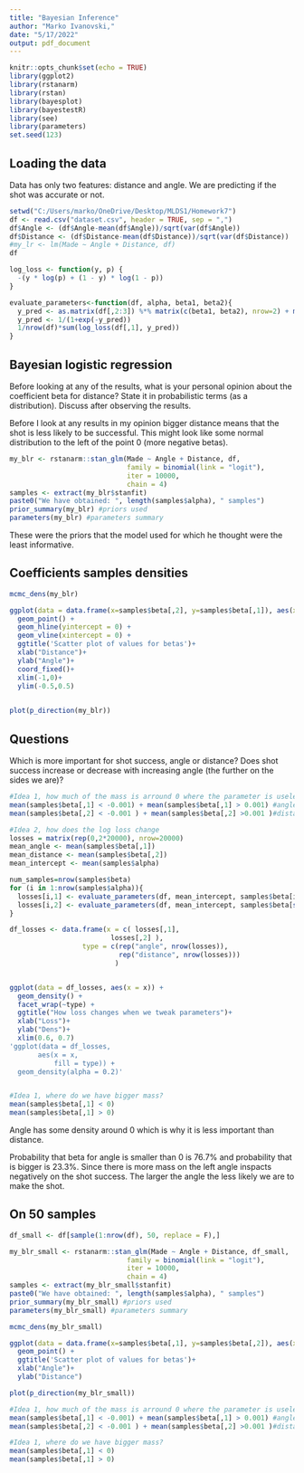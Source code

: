 ```yaml
---
title: "Bayesian Inference"
author: "Marko Ivanovski,"
date: "5/17/2022"
output: pdf_document
---
```


```r
knitr::opts_chunk$set(echo = TRUE)
library(ggplot2)
library(rstanarm)
library(rstan)
library(bayesplot)
library(bayestestR)
library(see)
library(parameters)
set.seed(123)
```

## Loading the data

Data has only two features: distance and angle. We are predicting if the shot was accurate or not.
```r
setwd("C:/Users/marko/OneDrive/Desktop/MLDS1/Homework7")
df <- read.csv("dataset.csv", header = TRUE, sep = ",")
df$Angle <- (df$Angle-mean(df$Angle))/sqrt(var(df$Angle))
df$Distance <- (df$Distance-mean(df$Distance))/sqrt(var(df$Distance))
#my_lr <- lm(Made ~ Angle + Distance, df)
df
```

```r
log_loss <- function(y, p) {
  -(y * log(p) + (1 - y) * log(1 - p))
}

evaluate_parameters<-function(df, alpha, beta1, beta2){
  y_pred <- as.matrix(df[,2:3]) %*% matrix(c(beta1, beta2), nrow=2) + matrix(rep(alpha, nrow(df)), nrow=nrow(df)) 
  y_pred <- 1/(1+exp(-y_pred))
  1/nrow(df)*sum(log_loss(df[,1], y_pred))
}
```


## Bayesian logistic regression

Before looking at any of the results, what is your personal opinion about the coefficient beta for distance? State it in probabilistic terms (as a distribution). Discuss after observing the results.

Before I look at any results in my opinion bigger distance means that the shot is less likely to be successful. This might look like some normal distribution to the left of the point 0 (more negative betas).

```r
my_blr <- rstanarm::stan_glm(Made ~ Angle + Distance, df, 
                             family = binomial(link = "logit"),
                             iter = 10000,
                             chain = 4)
samples <- extract(my_blr$stanfit)
paste0("We have obtained: ", length(samples$alpha), " samples")
prior_summary(my_blr) #priors used
parameters(my_blr) #parameters summary
```
These were the priors that the model used for which he thought were the least informative.

## Coefficients samples densities 
```r
mcmc_dens(my_blr)

ggplot(data = data.frame(x=samples$beta[,2], y=samples$beta[,1]), aes(x = x, y=y)) +
  geom_point() +
  geom_hline(yintercept = 0) +
  geom_vline(xintercept = 0) +
  ggtitle('Scatter plot of values for betas')+
  xlab("Distance")+
  ylab("Angle")+
  coord_fixed()+
  xlim(-1,0)+
  ylim(-0.5,0.5)
  

plot(p_direction(my_blr))
```
## Questions
Which is more important for shot success, angle or distance?
Does shot success increase or decrease with increasing angle (the further on the sides we are)?
```r
#Idea 1, how much of the mass is arround 0 where the parameter is useless
mean(samples$beta[,1] < -0.001) + mean(samples$beta[,1] > 0.001) #angle
mean(samples$beta[,2] < -0.001 ) + mean(samples$beta[,2] >0.001 )#distance

#Idea 2, how does the log loss change
losses = matrix(rep(0,2*20000), nrow=20000)
mean_angle <- mean(samples$beta[,1])
mean_distance <- mean(samples$beta[,2])
mean_intercept <- mean(samples$alpha)

num_samples=nrow(samples$beta)
for (i in 1:nrow(samples$alpha)){
  losses[i,1] <- evaluate_parameters(df, mean_intercept, samples$beta[i,1], samples$beta[sample(1:nrow(samples$beta),1),2])
  losses[i,2] <- evaluate_parameters(df, mean_intercept, samples$beta[sample(1:nrow(samples$beta),1),1], samples$beta[i,2])
}

df_losses <- data.frame(x = c( losses[,1],
                         losses[,2] ),
                  type = c(rep("angle", nrow(losses)), 
                           rep("distance", nrow(losses)))
                          )


ggplot(data = df_losses, aes(x = x)) +
  geom_density() +
  facet_wrap(~type) +
  ggtitle("How loss changes when we tweak parameters")+
  xlab("Loss")+
  ylab("Dens")+
  xlim(0.6, 0.7)
'ggplot(data = df_losses,                          
       aes(x = x,
           fill = type)) +
  geom_density(alpha = 0.2)'


#Idea 1, where do we have bigger mass?
mean(samples$beta[,1] < 0)
mean(samples$beta[,1] > 0)
```
Angle has some density around 0 which is why it is less important than distance.

Probability that beta for angle is smaller than 0 is 76.7% and probability that is bigger is 23.3%. Since there is more mass on the left angle inspacts negatively on the shot success. The larger the angle the less likely we are to make the shot.

## On 50 samples

```r
df_small <- df[sample(1:nrow(df), 50, replace = F),]

my_blr_small <- rstanarm::stan_glm(Made ~ Angle + Distance, df_small, 
                             family = binomial(link = "logit"),
                             iter = 10000,
                             chain = 4)
samples <- extract(my_blr_small$stanfit)
paste0("We have obtained: ", length(samples$alpha), " samples")
prior_summary(my_blr_small) #priors used
parameters(my_blr_small) #parameters summary
```

```r
mcmc_dens(my_blr_small)

ggplot(data = data.frame(x=samples$beta[,1], y=samples$beta[,2]), aes(x = x, y=y)) +
  geom_point() +
  ggtitle('Scatter plot of values for betas')+
  xlab("Angle")+
  ylab("Distance")

plot(p_direction(my_blr_small))
```

```r
#Idea 1, how much of the mass is arround 0 where the parameter is useless
mean(samples$beta[,1] < -0.001) + mean(samples$beta[,1] > 0.001) #angle
mean(samples$beta[,2] < -0.001 ) + mean(samples$beta[,2] >0.001 )#distance

#Idea 1, where do we have bigger mass?
mean(samples$beta[,1] < 0)
mean(samples$beta[,1] > 0)
```










